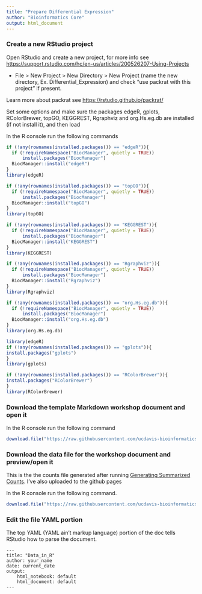 ---
title: "Prepare Differential Expression"
author: "Bioinformatics Core"
output: html_document
---

### Create a new RStudio project

Open RStudio and create a new project, for more info see <https://support.rstudio.com/hc/en-us/articles/200526207-Using-Projects>

* File > New Project > New Directory > New Project (name the new directory, Ex. Differential_Expression) and check "use packrat with this project" if present.

Learn more about packrat see <https://rstudio.github.io/packrat/>

Set some options and make sure the packages edgeR, gplots, RColorBrewer, topGO, KEGGREST, Rgraphviz and org.Hs.eg.db are installed (if not install it), and then load

In the R console run the following commands
```{r setup, results='hide', warning=F, error=F}

if (!any(rownames(installed.packages()) == "edgeR")){
  if (!requireNamespace("BiocManager", quietly = TRUE))
      install.packages("BiocManager")
  BiocManager::install("edgeR")
}
library(edgeR)

if (!any(rownames(installed.packages()) == "topGO")){
  if (!requireNamespace("BiocManager", quietly = TRUE))
      install.packages("BiocManager")
  BiocManager::install("topGO")
}
library(topGO)

if (!any(rownames(installed.packages()) == "KEGGREST")){
  if (!requireNamespace("BiocManager", quietly = TRUE))
      install.packages("BiocManager")
  BiocManager::install("KEGGREST")
}
library(KEGGREST)

if (!any(rownames(installed.packages()) == "Rgraphviz")){
  if (!requireNamespace("BiocManager", quietly = TRUE))
      install.packages("BiocManager")
  BiocManager::install("Rgraphviz")
}
library(Rgraphviz)

if (!any(rownames(installed.packages()) == "org.Hs.eg.db")){
  if (!requireNamespace("BiocManager", quietly = TRUE))
      install.packages("BiocManager")
  BiocManager::install("org.Hs.eg.db")
}
library(org.Hs.eg.db)

library(edgeR)
if (!any(rownames(installed.packages()) == "gplots")){
install.packages("gplots")
}
library(gplots)

if (!any(rownames(installed.packages()) == "RColorBrewer")){
install.packages("RColorBrewer")
}
library(RColorBrewer)

```


### Download the template Markdown workshop document and open it

In the R console run the following command
```{r download2, results='hide', warning=F, error=F}
download.file("https://raw.githubusercontent.com/ucdavis-bioinformatics-training/2019_August_UCD_mRNAseq_Workshop/master/differential_expression/DE_Analysis.Rmd", "DE_Analysis.Rmd")
```

### Download the data file for the workshop document and preview/open it

This is the the counts file generated after running [Generating Summarized Counts](https://ucdavis-bioinformatics-training.github.io/2019_August_UCD_mRNAseq_Workshop/data_reduction/counts.html). I've also uploaded to the github pages 

In the R console run the following command.
```{r download1, results='hide', warning=F, error=F}
download.file("https://raw.githubusercontent.com/ucdavis-bioinformatics-training/2019_August_UCD_mRNAseq_Workshop/master/differential_expression/de_data/rnaseq_workshop_counts.txt", "rnaseq_workshop_counts.txt")
```

### Edit the file YAML portion

The top YAML (YAML ain't markup language) portion of the doc tells RStudio how to parse the document.

<pre><code>---
title: "Data_in_R"
author: your_name
date: current_date
output:
    html_notebook: default
    html_document: default
---</code></pre>

